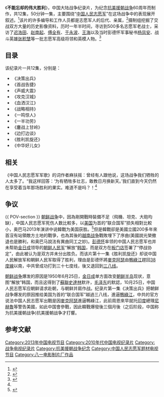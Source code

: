 {{电视节目信息框
| 名称     = 不能忘却的伟大胜利
| 别名     = 
| 图片     = [[File:Bunengwangquedeweidashengli.jpg|300px]]
| 图说     = 影片截图
| 分类     = 战争纪录片
| 原创者   = 
| 导演     = 张树奇
| 监制     = 
| 编剧     = 沈芳
| 制作人   = 
| 摄影     = 
| 演出     = 
| 配音     =
| 旁白     = 
| 主题曲   = 
| 片尾曲   = 
| 插曲     = 
| 拍摄地   = 
| 地区     = {{CHNML}}
| 语言     = 普通话
| 集数     = 12集
| 每集长   = 50分钟
| 制作公司 = [[中央新影集团|中央新影集团]]<br>[[八一电影制片厂|八一电影制片厂]]<br>[[南京广播电视台|南京广播电视台]]<br>中国华艺音像实业有限公司<ref>{{cite web|url=http://e.gmw.cn/2013-11/11/content_9455068.htm|title=央视播出文献纪录片《不能忘却的伟大胜利》引起广泛关注和好评|date=2013-11-11|work=光明网|deadurl=yes|archiveurl=https://web.archive.org/web/20160305050926/http://e.gmw.cn/2013-11/11/content_9455068.htm|archivedate=2016-03-05|accessdate=2014-02-01}}</ref>
| 首播地区 = {{CHNML}}
| 电视网   = [[中国中央电视台科教频道|中国中央电视台科教频道]]
| 开始     = 2013年10月25日
| 结束     = 2013年
| 先于     = 
| 后于     = 
| 相关剧集 = 
| 官方网站 = 
}}
《'''不能忘却的伟大胜利'''》，中国大陆战争纪录片，为纪念[[朝鲜战争|抗美援朝战争]]60周年而制作，共12集，50分钟一集，主要围绕“[[中国人民志愿军|中国人民志愿军]]”在这场战争中的表现展开叙述。<ref >{{cite web |url=http://money.163.com/13/1028/05/9C8GAMKL00253B0H.html |title=回眸不能忘却的伟大胜利 |date=2013-10-28 |work=网易 |archive-url=https://web.archive.org/web/20140202221556/http://money.163.com/13/1028/05/9C8GAMKL00253B0H.html |archive-date=2014-02-02 |dead-url=yes |accessdate=2014-02-01 }}</ref>该片的许多编导和工作人员都是志愿军人的后代、亲属，<ref name=a >{{cite news| author =| url =http://www.people.com.cn/24hour/n/2013/1028/c25408-23342802.html| title =回眸不能忘却的伟大胜利| work =人民日报海外版| date =2013-10-28| accessdate =2014-02-28| archive-date =2016-03-04| archive-url =https://web.archive.org/web/20160304091805/http://www.people.com.cn/24hour/n/2013/1028/c25408-23342802.html}}</ref>摄制组挖掘了交战双方大量的历史影像资料，历时一年半时间，寻访到500多名志愿军老战士，采访了[[迟浩田|迟浩田]]、[[赵南起|赵南起]]、[[傅全有|傅全有]]、[[于永波|于永波]]、[[王海|王海]]以及当时彭德怀军事秘书[[杨凤安|杨凤安]]、战斗英雄[[张积慧_(空军)|张积慧]]等一批志愿军高级将领和英模人物。<ref>{{cite news| author =| url =http://lady.163.com/13/1027/08/9C68JBVK00264M4F.html| title =《不能忘却的伟大胜利》 全景式记录抗美援朝战争| work =网易| date =2013-10-27| accessdate =2014-02-28| archive-date =2019-05-13| archive-url =https://web.archive.org/web/20190513065208/http://lady.163.com/13/1027/08/9C68JBVK00264M4F.html}}</ref>

==目录==
该纪录片一共12集，分别是：
*《决策出兵》
*《首战告捷》
*《声威大震》
*《攻克汉城》
*《血洒汉江》
*《战略相持》
*《一鸣惊人》
*《一半功劳》
*《鏖战上甘岭》
*《边打边谈》
*《胜利凯旋还》
*《中华好儿女》

== 相关 ==
《中国人民志愿军军歌》的词作者麻扶摇：曾经有人跟他说，这场战争我们牺牲的人太多了。“我这样回答：‘为有牺牲多壮志，敢教日月换新天。’我们直到今天仍然在享受着当年那场胜利的果实。难道不是吗？！<ref name=a/>

==争议==
{{ POV-section }}
[[朝鲜战争|朝鲜战争]]中，因為剛開戰時裝備不足（飛機、坦克、大砲均缺），中国人民志愿军死伤人数比較多，以[[美国|美国]]为首的“联合国军”损失相對比較小，奥巴马2013年演讲中说韓戰为美国获胜。<ref>{{Cite web |url=http://news.qq.com/a/20130729/002773.htm |title=奥巴马豪言称朝鲜战争并非平局而是美国胜利 |access-date=2014-04-19 |archive-date=2019-05-15 |archive-url=https://web.archive.org/web/20190515151108/https://news.qq.com/a/20130729/002773.htm }}</ref>但是韓戰卻是美國立國200多年來首沒有站領敵方土地的戰爭，也為其後的[[越南战争|越南战争]]戰敗埋下了序曲(美國說光榮撤退也是勝利，和奥巴马說法有異曲同工之妙)。[[彭德怀|彭德怀]]率领的中国人民志愿军也并未帮助[[金日成|金日成]]领导的[[朝鲜人民军|朝鲜人民军]]“解放”[[韩国|韩国]]，而是双方在[[板门店|板门店]]签署了“停战协定”，由此被认为是双方并未分出胜负。而该片第十一集《胜利凯旋还》却说中国人民解放军和朝鲜人民军取得了胜利，理由是彭德怀將[[麥克阿瑟|麥克阿瑟]]由[[鴨綠江|鴨綠江]]趕回[[38度線|38度線]]以南，中共曾成功打到三十七度线，後又退回到[[三八线|三八线]]。

[[朝鲜战争|朝鲜战争]]爆发的原因是1950年6月25日，[[金日成|金日成]]单方面改变[[朝鲜半岛|朝鲜半岛]]现状，意图“解放”韩国，而且这得到了[[蘇聯|蘇聯]][[史達林|史達林]]默许，[[毛泽东|毛泽东]]的默認，10月25日，中国人民志愿军应朝鲜请求赴朝，与朝鲜并肩作战。纪录片第一集《决策出兵》把朝鲜战争爆发的原因推给美国为首的“联合国军”越過三八线，進逼[[鴨綠江|鴨綠江]]，中共的官方说法中国人民志愿军出戰是因[[麥克阿瑟|麥克阿瑟]]進逼鴨綠江，此前周恩來早就托[[印度|印度]]總理[[贾瓦哈拉尔·尼赫鲁|尼赫魯]]等警告美國，如此中国會參戰，因此韓戰爆發後三個月後（之后阶段，中国称为抗美援朝战争)抗美援朝战争才打響。

==参考文献==
{{reflist}}

{{DEFAULTSORT:Bu不}}
[[Category:2013年中国电视节目|Category:2013年中国电视节目]]
[[Category:2010年代中国电视纪录片|Category:2010年代中国电视纪录片]]
[[Category:战争电视纪录片|Category:战争电视纪录片]]
[[Category:抗美援朝战争纪念|Category:抗美援朝战争纪念]]
[[Category:中国人民志愿军题材电视节目|Category:中国人民志愿军题材电视节目]]
[[Category:八一电影制片厂作品|Category:八一电影制片厂作品]]